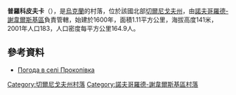 {{coord|52|3|42|N|33|26|59|E|scale:100000|display=title}}

'''普羅科皮夫卡'''（{{lang-uk|Прокопівка}}），是[[烏克蘭|烏克蘭]]的村落，位於該國北部[[切爾尼戈夫州|切爾尼戈夫州]]，由[[諾夫哥羅德-謝韋爾斯基區|諾夫哥羅德-謝韋爾斯基區]]負責管轄，始建於1600年，面積1.11平方公里，海拔高度141米，2001年人口183，人口密度每平方公里164.9人。

==參考資料==
* [http://weather.in.ua/ua/chernigovskaja/21711 Погода в селі Прокопівка] {{Wayback|url=http://weather.in.ua/ua/chernigovskaja/21711 |date=20111220114315 }}

[[Category:切爾尼戈夫州村落|Category:切爾尼戈夫州村落]]
[[Category:諾夫哥羅德-謝韋爾斯基區村落|Category:諾夫哥羅德-謝韋爾斯基區村落]]


{{Chernihiv-geo-stub}}